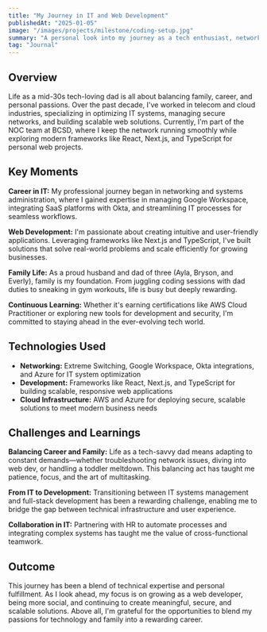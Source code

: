 ```yaml
---
title: "My Journey in IT and Web Development"
publishedAt: "2025-01-05"
image: "/images/projects/milestone/coding-setup.jpg"
summary: "A personal look into my journey as a tech enthusiast, network engineer, and proud dad of three, blending IT expertise, web development, and family life into a fulfilling career."
tag: "Journal"
---
```


## Overview

Life as a mid-30s tech-loving dad is all about balancing family, career, and personal passions. Over the past decade, I've worked in telecom and cloud industries, specializing in optimizing IT systems, managing secure networks, and building scalable web solutions. Currently, I'm part of the NOC team at BCSD, where I keep the network running smoothly while exploring modern frameworks like React, Next.js, and TypeScript for personal web projects.

## Key Moments

**Career in IT:** My professional journey began in networking and systems administration, where I gained expertise in managing Google Workspace, integrating SaaS platforms with Okta, and streamlining IT processes for seamless workflows.

**Web Development:** I'm passionate about creating intuitive and user-friendly applications. Leveraging frameworks like Next.js and TypeScript, I've built solutions that solve real-world problems and scale efficiently for growing businesses.

**Family Life:** As a proud husband and dad of three (Ayla, Bryson, and Everly), family is my foundation. From juggling coding sessions with dad duties to sneaking in gym workouts, life is busy but deeply rewarding.

**Continuous Learning:** Whether it's earning certifications like AWS Cloud Practitioner or exploring new tools for development and security, I'm committed to staying ahead in the ever-evolving tech world.

## Technologies Used

- **Networking:** Extreme Switching, Google Workspace, Okta integrations, and Azure for IT system optimization
- **Development:** Frameworks like React, Next.js, and TypeScript for building scalable, responsive web applications
- **Cloud Infrastructure:** AWS and Azure for deploying secure, scalable solutions to meet modern business needs

## Challenges and Learnings

**Balancing Career and Family:** Life as a tech-savvy dad means adapting to constant demands—whether troubleshooting network issues, diving into web dev, or handling a toddler meltdown. This balancing act has taught me patience, focus, and the art of multitasking.

**From IT to Development:** Transitioning between IT systems management and full-stack development has been a rewarding challenge, enabling me to bridge the gap between technical infrastructure and user experience.

**Collaboration in IT:** Partnering with HR to automate processes and integrating complex systems has taught me the value of cross-functional teamwork.

## Outcome

This journey has been a blend of technical expertise and personal fulfillment. As I look ahead, my focus is on growing as a web developer, being more social, and continuing to create meaningful, secure, and scalable solutions. Above all, I'm grateful for the opportunities to blend my passions for technology and family into a rewarding career.

